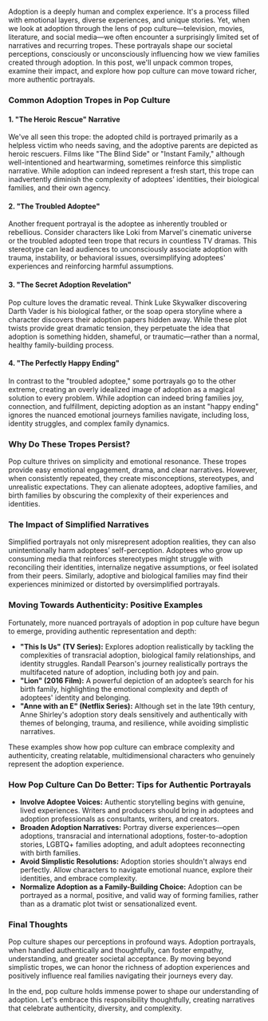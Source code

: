 
Adoption is a deeply human and complex experience. It's a process filled with emotional layers, diverse experiences, and unique stories. Yet, when we look at adoption through the lens of pop culture—television, movies, literature, and social media—we often encounter a surprisingly limited set of narratives and recurring tropes. These portrayals shape our societal perceptions, consciously or unconsciously influencing how we view families created through adoption. In this post, we'll unpack common tropes, examine their impact, and explore how pop culture can move toward richer, more authentic portrayals.


### **Common Adoption Tropes in Pop Culture**

#### **1. "The Heroic Rescue" Narrative**
We've all seen this trope: the adopted child is portrayed primarily as a helpless victim who needs saving, and the adoptive parents are depicted as heroic rescuers. Films like "The Blind Side" or "Instant Family," although well-intentioned and heartwarming, sometimes reinforce this simplistic narrative. While adoption can indeed represent a fresh start, this trope can inadvertently diminish the complexity of adoptees' identities, their biological families, and their own agency.

#### **2. "The Troubled Adoptee"**
Another frequent portrayal is the adoptee as inherently troubled or rebellious. Consider characters like Loki from Marvel's cinematic universe or the troubled adopted teen trope that recurs in countless TV dramas. This stereotype can lead audiences to unconsciously associate adoption with trauma, instability, or behavioral issues, oversimplifying adoptees' experiences and reinforcing harmful assumptions.

#### **3. "The Secret Adoption Revelation"**
Pop culture loves the dramatic reveal. Think Luke Skywalker discovering Darth Vader is his biological father, or the soap opera storyline where a character discovers their adoption papers hidden away. While these plot twists provide great dramatic tension, they perpetuate the idea that adoption is something hidden, shameful, or traumatic—rather than a normal, healthy family-building process.

#### **4. "The Perfectly Happy Ending"**
In contrast to the "troubled adoptee," some portrayals go to the other extreme, creating an overly idealized image of adoption as a magical solution to every problem. While adoption can indeed bring families joy, connection, and fulfillment, depicting adoption as an instant "happy ending" ignores the nuanced emotional journeys families navigate, including loss, identity struggles, and complex family dynamics.

### **Why Do These Tropes Persist?**
Pop culture thrives on simplicity and emotional resonance. These tropes provide easy emotional engagement, drama, and clear narratives. However, when consistently repeated, they create misconceptions, stereotypes, and unrealistic expectations. They can alienate adoptees, adoptive families, and birth families by obscuring the complexity of their experiences and identities.


### **The Impact of Simplified Narratives**
Simplified portrayals not only misrepresent adoption realities, they can also unintentionally harm adoptees’ self-perception. Adoptees who grow up consuming media that reinforces stereotypes might struggle with reconciling their identities, internalize negative assumptions, or feel isolated from their peers. Similarly, adoptive and biological families may find their experiences minimized or distorted by oversimplified portrayals.

### **Moving Towards Authenticity: Positive Examples**
Fortunately, more nuanced portrayals of adoption in pop culture have begun to emerge, providing authentic representation and depth:

- **"This Is Us" (TV Series):** Explores adoption realistically by tackling the complexities of transracial adoption, biological family relationships, and identity struggles. Randall Pearson's journey realistically portrays the multifaceted nature of adoption, including both joy and pain.
- **"Lion" (2016 Film):** A powerful depiction of an adoptee’s search for his birth family, highlighting the emotional complexity and depth of adoptees' identity and belonging.
- **"Anne with an E" (Netflix Series):** Although set in the late 19th century, Anne Shirley's adoption story deals sensitively and authentically with themes of belonging, trauma, and resilience, while avoiding simplistic narratives.

These examples show how pop culture can embrace complexity and authenticity, creating relatable, multidimensional characters who genuinely represent the adoption experience.

### **How Pop Culture Can Do Better: Tips for Authentic Portrayals**
- **Involve Adoptee Voices:** Authentic storytelling begins with genuine, lived experiences. Writers and producers should bring in adoptees and adoption professionals as consultants, writers, and creators.
- **Broaden Adoption Narratives:** Portray diverse experiences—open adoptions, transracial and international adoptions, foster-to-adoption stories, LGBTQ+ families adopting, and adult adoptees reconnecting with birth families.
- **Avoid Simplistic Resolutions:** Adoption stories shouldn't always end perfectly. Allow characters to navigate emotional nuance, explore their identities, and embrace complexity.
- **Normalize Adoption as a Family-Building Choice:** Adoption can be portrayed as a normal, positive, and valid way of forming families, rather than as a dramatic plot twist or sensationalized event.

### **Final Thoughts**
Pop culture shapes our perceptions in profound ways. Adoption portrayals, when handled authentically and thoughtfully, can foster empathy, understanding, and greater societal acceptance. By moving beyond simplistic tropes, we can honor the richness of adoption experiences and positively influence real families navigating their journeys every day.

In the end, pop culture holds immense power to shape our understanding of adoption. Let's embrace this responsibility thoughtfully, creating narratives that celebrate authenticity, diversity, and complexity.
